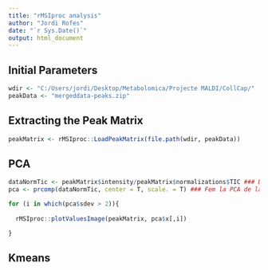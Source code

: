 ```yaml
---
title: "rMSIproc analysis"
author: "Jordi Rofes"
date: "`r Sys.Date()`"
output: html_document
---
```


## Initial Parameters

```r

wdir <- "C:/Users/jordi/Desktop/Metabolomica/Projecte MALDI/CollCap/" 
peakData <- "mergeddata-peaks.zip"

```

## Extracting the Peak Matrix

```r

peakMatrix <- rMSIproc::LoadPeakMatrix(file.path(wdir, peakData))


```

## PCA

```r

dataNormTic <- peakMatrix$intensity/peakMatrix$normalizations$TIC ### Dividim les intensitats pel factor de normalització TIC 
pca <- prcomp(dataNormTic, center = T, scale. = T) ### Fem la PCA de la matriu de pics

for (i in which(pca$sdev > 2)){
  
  rMSIproc::plotValuesImage(peakMatrix, pca$x[,i])

}

```

## Kmeans

```r



```